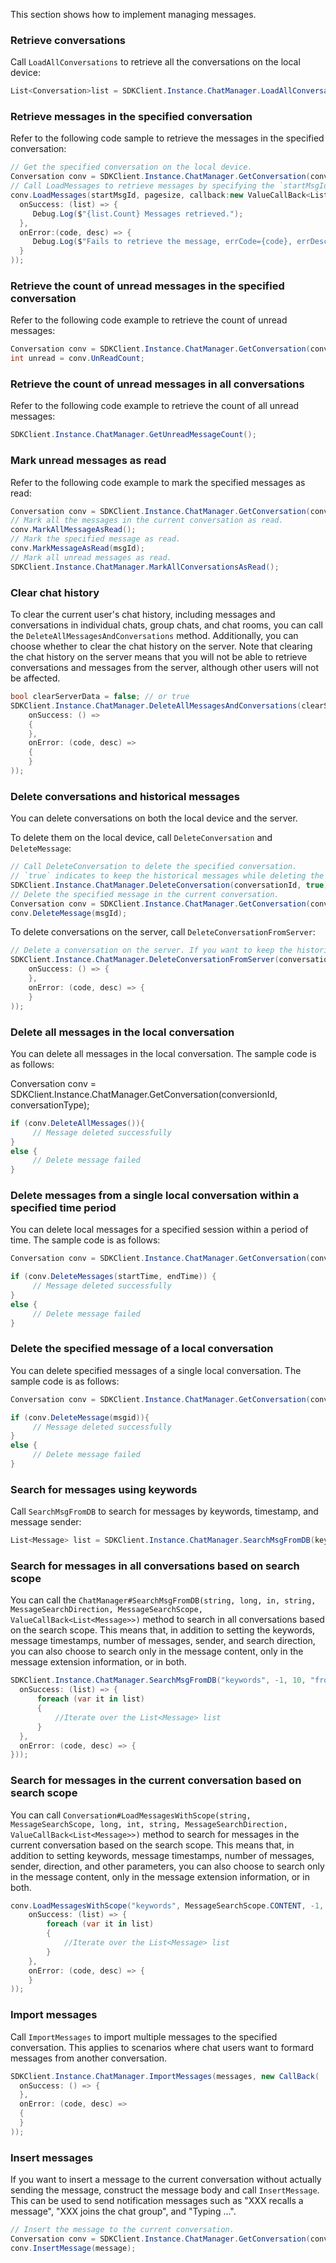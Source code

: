 <PlatformWrapper platform="unity">

This section shows how to implement managing messages.

### Retrieve conversations

Call `LoadAllConversations` to retrieve all the conversations on the local device:

```csharp
List<Conversation>list = SDKClient.Instance.ChatManager.LoadAllConversations();
```

### Retrieve messages in the specified conversation

Refer to the following code sample to retrieve the messages in the specified conversation:

```csharp
// Get the specified conversation on the local device.
Conversation conv = SDKClient.Instance.ChatManager.GetConversation(conversationId, convType);
// Call LoadMessages to retrieve messages by specifying the `startMsgId` and `pageSize`.
conv.LoadMessages(startMsgId, pagesize, callback:new ValueCallBack<List<Message>>(
  onSuccess: (list) => {
     Debug.Log($"{list.Count} Messages retrieved.");
  },
  onError:(code, desc) => {
     Debug.Log($"Fails to retrieve the message, errCode={code}, errDesc={desc}");
  }
));
```

### Retrieve the count of unread messages in the specified conversation

Refer to the following code example to retrieve the count of unread messages:

```csharp
Conversation conv = SDKClient.Instance.ChatManager.GetConversation(conversationId, convType);
int unread = conv.UnReadCount;
```

### Retrieve the count of unread messages in all conversations

Refer to the following code example to retrieve the count of all unread messages:

```csharp
SDKClient.Instance.ChatManager.GetUnreadMessageCount();
```

### Mark unread messages as read

Refer to the following code example to mark the specified messages as read:

```csharp
Conversation conv = SDKClient.Instance.ChatManager.GetConversation(conversationId, convType);
// Mark all the messages in the current conversation as read.
conv.MarkAllMessageAsRead();
// Mark the specified message as read.
conv.MarkMessageAsRead(msgId);
// Mark all unread messages as read.
SDKClient.Instance.ChatManager.MarkAllConversationsAsRead();
```

### Clear chat history

To clear the current user's chat history, including messages and conversations in individual chats, group chats, and chat rooms, you can call the `DeleteAllMessagesAndConversations` method. Additionally, you can choose whether to clear the chat history on the server. Note that clearing the chat history on the server means that you will not be able to retrieve conversations and messages from the server, although other users will not be affected.

```csharp
bool clearServerData = false; // or true
SDKClient.Instance.ChatManager.DeleteAllMessagesAndConversations(clearServerData, new CallBack(
    onSuccess: () =>
    {
    },
    onError: (code, desc) =>
    {
    }
));
```

### Delete conversations and historical messages

You can delete conversations on both the local device and the server.

To delete them on the local device, call `DeleteConversation` and `DeleteMessage`:

```csharp
// Call DeleteConversation to delete the specified conversation. 
// `true` indicates to keep the historical messages while deleting the conversation. To remove the historical messages as well, set it as `false`.
SDKClient.Instance.ChatManager.DeleteConversation(conversationId, true);
// Delete the specified message in the current conversation.
Conversation conv = SDKClient.Instance.ChatManager.GetConversation(conversationId, convType);
conv.DeleteMessage(msgId);
```

To delete conversations on the server, call `DeleteConversationFromServer`:

```csharp
// Delete a conversation on the server. If you want to keep the historical messages, pass “false” to the third parameter.
SDKClient.Instance.ChatManager.DeleteConversationFromServer(conversationId, type, true, new CallBack(
    onSuccess: () => {
    },
    onError: (code, desc) => {
    }
));
```

### Delete all messages in the local conversation

You can delete all messages in the local conversation. The sample code is as follows:

Conversation conv = SDKClient.Instance.ChatManager.GetConversation(conversionId, conversationType);

```csharp
if (conv.DeleteAllMessages()){
     // Message deleted successfully
}
else {
     // Delete message failed
}
```

### Delete messages from a single local conversation within a specified time period

You can delete local messages for a specified session within a period of time. The sample code is as follows:

```csharp
Conversation conv = SDKClient.Instance.ChatManager.GetConversation(conversionId, conversationType);

if (conv.DeleteMessages(startTime, endTime)) {
     // Message deleted successfully
}
else {
     // Delete message failed
}
```

### Delete the specified message of a local conversation

You can delete specified messages of a single local conversation. The sample code is as follows:

```csharp
Conversation conv = SDKClient.Instance.ChatManager.GetConversation(conversionId, conversationType);

if (conv.DeleteMessage(msgid)){
     // Message deleted successfully
}
else {
     // Delete message failed
}
```

### Search for messages using keywords

Call `SearchMsgFromDB` to search for messages by keywords, timestamp, and message sender:

```csharp
List<Message> list = SDKClient.Instance.ChatManager.SearchMsgFromDB(keywords, timeStamp, maxCount, from, MessageSearchDirection.UP);
```

### Search for messages in all conversations based on search scope

You can call the `ChatManager#SearchMsgFromDB(string, long, in, string, MessageSearchDirection, MessageSearchScope, ValueCallBack<List<Message>>)` method to search in all conversations based on the search scope. This means that, in addition to setting the keywords, message timestamps, number of messages, sender, and search direction, you can also choose to search only in the message content, only in the message extension information, or in both.

```csharp
SDKClient.Instance.ChatManager.SearchMsgFromDB("keywords", -1, 10, "from", MessageSearchDirection.UP, MessageSearchScope.CONTENT, new ValueCallBack<List<Message>>(
  onSuccess: (list) => {
      foreach (var it in list)
      {
          //Iterate over the List<Message> list
      }
  },
  onError: (code, desc) => {
}));
```

### Search for messages in the current conversation based on search scope

You can call `Conversation#LoadMessagesWithScope(string, MessageSearchScope, long, int, string, MessageSearchDirection, ValueCallBack<List<Message>>)` method to search for messages in the current conversation based on the search scope. This means that, in addition to setting keywords, message timestamps, number of messages, sender, direction, and other parameters, you can also choose to search only in the message content, only in the message extension information, or in both.

```csharp
conv.LoadMessagesWithScope("keywords", MessageSearchScope.CONTENT, -1, 10, "from", MessageSearchDirection.UP, new ValueCallBack<List<Message>>(
    onSuccess: (list) => {
        foreach (var it in list)
        {
            //Iterate over the List<Message> list
        }
    },
    onError: (code, desc) => {
    }
));
```


### Import messages

Call `ImportMessages` to import multiple messages to the specified conversation. This applies to scenarios where chat users want to formard messages from another conversation.

```csharp
SDKClient.Instance.ChatManager.ImportMessages(messages, new CallBack(
  onSuccess: () => {
  },
  onError: (code, desc) =>
  {
  }
));
```

### Insert messages

If you want to insert a message to the current conversation without actually sending the message, construct the message body and call `InsertMessage`. This can be used to send notification messages such as "XXX recalls a message", "XXX joins the chat group", and "Typing ...".

```csharp
// Insert the message to the current conversation.
Conversation conv = SDKClient.Instance.ChatManager.GetConversation(conversationId, convType);
conv.InsertMessage(message);
```

</PlatformWrapper>